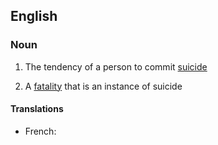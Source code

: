 ==English==

===Noun===
{{en-noun|suicidalities|-}}

#{{uncountable}} The tendency of a person to commit [[suicide]]
#{{countable}} A [[fatality]] that is an instance of suicide

====Translations====
{{trans-top|tendency to commit suicide}}
* French: {{t|fr|suicidalité|f}}
{{trans-mid}}
{{trans-bottom}}